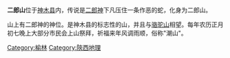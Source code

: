 {{unreferenced|time=2010-02-08T00:44:30+00:00}}
'''二郎山'''位于[[神木县|神木县]]内，传说是[[二郎神|二郎神]]下凡压住一条作恶的蛇，化身为二郎山。

山上有二郎神的神位。是神木县的标志性的山，并且与[[骆驼山|骆驼山]]相望。每年农历正月初七晚上大部分市民会上山祭拜，祈福来年风调雨顺，俗称"潮山"。

[[Category:榆林|Category:榆林]]
[[Category:陝西地理|Category:陝西地理]]